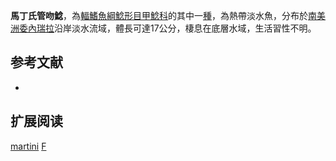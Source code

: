 {{Speciesbox
| name = 馬丁氏管吻鯰
| image = 
| image_width = 250px
| image_caption = 
| status = NE
| status_system = IUCN3.1
| genus = Farlowella
| species = martini
| authority = [[Fernández-Yépez|Fernández-Yépez]], 1972
| synonyms = 
}}

'''馬丁氏管吻鯰'''，為[[輻鰭魚綱|輻鰭魚綱]][[鯰形目|鯰形目]][[甲鯰科|甲鯰科]]的其中一[[種|種]]，為熱帶淡水魚，分布於[[南美洲|南美洲]][[委內瑞拉|委內瑞拉]]沿岸淡水流域，體長可達17公分，棲息在底層水域，生活習性不明。
==参考文献==
*{{FishBase_species|genus=Farlowella|species=martini|year=2014|month=11}}

== 扩展阅读 ==
{{refbegin}}
{{wikispecies-inline|Farlowella martini|馬丁氏管吻鯰}}
{{refend}}
{{Taxonbar|from=Q3755109}}

[[Category:管吻鯰屬|martini]]
[[Category:1972年描述的鱼类|F]]